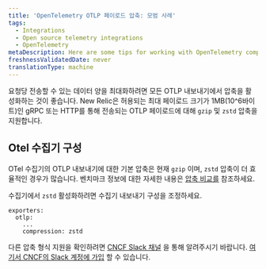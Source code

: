 ```yaml
---
title: 'OpenTelemetry OTLP 페이로드 압축: 모범 사례'
tags:
  - Integrations
  - Open source telemetry integrations
  - OpenTelemetry
metaDescription: Here are some tips for working with OpenTelemetry compression and New Relic.
freshnessValidatedDate: never
translationType: machine
---
```


요청당 전송할 수 있는 데이터 양을 최대화하려면 모든 OTLP 내보내기에서 압축을 활성화하는 것이 좋습니다. New Relic은 허용되는 최대 페이로드 크기가 1MB(10^6바이트)인 gRPC 또는 HTTP를 통해 전송되는 OTLP 페이로드에 대해 `gzip` 및 `zstd` 압축을 지원합니다.

## Otel 수집기 구성

OTel 수집기의 OTLP 내보내기에 대한 기본 압축은 현재 `gzip` 이며, `zstd` 압축이 더 효율적인 경우가 많습니다. 벤치마크 정보에 대한 자세한 내용은 [압축 비교를](https://github.com/open-telemetry/opentelemetry-collector/blob/main/config/configgrpc/README.md#compression-comparison) 참조하세요.

수집기에서 `zstd` 활성화하려면 수집기 내보내기 구성을 조정하세요.

```
exporters:
  otlp:
    ...
    compression: zstd

```

다른 압축 형식 지원을 확인하려면 [CNCF Slack 채널](https://cloud-native.slack.com/archives/C024DRQ63UP) 을 통해 알려주시기 바랍니다. [여기서 CNCF의 Slack 계정에 가입](https://slack.cncf.io/) 할 수 있습니다.